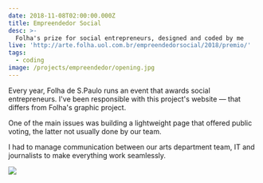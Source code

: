 ```yaml
---
date: 2018-11-08T02:00:00.000Z
title: Empreendedor Social
desc: >-
  Folha's prize for social entrepreneurs, designed and coded by me
live: 'http://arte.folha.uol.com.br/empreendedorsocial/2018/premio/'
tags:
  - coding
image: /projects/empreendedor/opening.jpg
---
```


Every year, Folha de S.Paulo runs an event that awards social entrepreneurs. I've been responsible with this project's website — that differs from Folha's graphic project.

One of the main issues was building a lightweight page that offered public voting, the latter not usually done by our team.

I had to manage communication between our arts department team, IT and journalists to make everything work seamlessly.

![](/projects/empreendedor/empreendedor.png)
